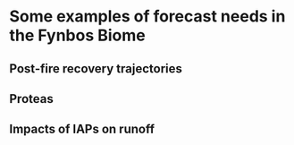 # Some examples of forecast needs in the Fynbos Biome

## Post-fire recovery trajectories

## Proteas

## Impacts of IAPs on runoff
